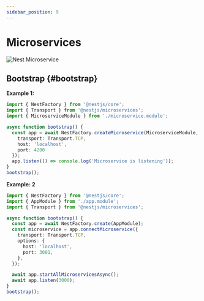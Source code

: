 ```yaml
---
sidebar_position: 9
---
```


# Microservices

<img src="https://media.slid.es/uploads/619264/images/5944143/microservices.png" alt="Nest Microservice"/>

## Bootstrap {#bootstrap}

**Example 1:**

```ts
import { NestFactory } from '@nestjs/core';
import { Transport } from '@nestjs/microservices';
import { MicroserviceModule } from './microservice.module';

async function bootstrap() {
  const app = await NestFactory.createMicroservice(MicroserviceModule, {
    transport: Transport.TCP,
    host: 'localhost',
    port: 4200
  });
  app.listen(() => console.log('Microservice is listening'));
}
bootstrap();
```

**Example: 2**

```ts
import { NestFactory } from '@nestjs/core';
import { AppModule } from './app.module';
import { Transport } from '@nestjs/microservices';

async function bootstrap() {
  const app = await NestFactory.create(AppModule);
  const microservice = app.connectMicroservice({
    transport: Transport.TCP,
    options: {
      host: 'localhost',
      port: 3001,
    },
  });

  await app.startAllMicroservicesAsync();
  await app.listen(3000);
}
bootstrap();
```